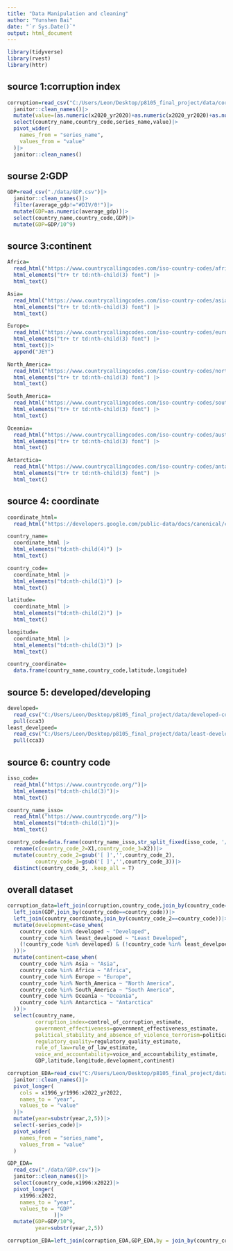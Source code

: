 ```yaml
---
title: "Data Manipulation and cleaning"
author: "Yunshen Bai"
date: "`r Sys.Date()`"
output: html_document
---
```


```r
library(tidyverse)
library(rvest)
library(httr)

```

## source 1:corruption index

```r
corruption=read_csv("C:/Users/Leon/Desktop/p8105_final_project/data/corruption_index.csv")|>
  janitor::clean_names()|>
  mutate(value=(as.numeric(x2020_yr2020)+as.numeric(x2020_yr2020)+as.numeric(x2020_yr2020))/3)|>
  select(country_name,country_code,series_name,value)|>
  pivot_wider(
    names_from = "series_name",
    values_from = "value"
  )|>
  janitor::clean_names()
```

## sourse 2:GDP

```r
GDP=read_csv("./data/GDP.csv")|>
  janitor::clean_names()|>
  filter(average_gdp!="#DIV/0!")|>
  mutate(GDP=as.numeric(average_gdp))|>
  select(country_name,country_code,GDP)|>
  mutate(GDP=GDP/10^9)
```

## source 3:continent
```r
Africa=
  read_html("https://www.countrycallingcodes.com/iso-country-codes/africa-codes.php") |>
  html_elements("tr+ tr td:nth-child(3) font") |>
  html_text()

Asia=
  read_html("https://www.countrycallingcodes.com/iso-country-codes/asia-codes.php") |>
  html_elements("tr+ tr td:nth-child(3) font") |>
  html_text()

Europe=
  read_html("https://www.countrycallingcodes.com/iso-country-codes/europe-codes.php") |>
  html_elements("tr+ tr td:nth-child(3) font") |>
  html_text()|>
  append("JEY")

North_America=
  read_html("https://www.countrycallingcodes.com/iso-country-codes/north-america-codes.php") |>
  html_elements("tr+ tr td:nth-child(3) font") |>
  html_text()

South_America=
  read_html("https://www.countrycallingcodes.com/iso-country-codes/south-america-codes.php") |>
  html_elements("tr+ tr td:nth-child(3) font") |>
  html_text()

Oceania=
  read_html("https://www.countrycallingcodes.com/iso-country-codes/australia-codes.php") |>
  html_elements("tr+ tr td:nth-child(3) font") |>
  html_text()

Antarctica=
  read_html("https://www.countrycallingcodes.com/iso-country-codes/antarctica-codes.php") |>
  html_elements("tr+ tr td:nth-child(3) font") |>
  html_text()
```

## source 4: coordinate
```r
coordinate_html=
  read_html("https://developers.google.com/public-data/docs/canonical/countries_csv?hl=en")

country_name=
  coordinate_html |>
  html_elements("td:nth-child(4)") |>
  html_text()

country_code=
  coordinate_html |>
  html_elements("td:nth-child(1)") |>
  html_text() 

latitude=
  coordinate_html |>
  html_elements("td:nth-child(2)") |>
  html_text()

longitude=
  coordinate_html |>
  html_elements("td:nth-child(3)") |>
  html_text()

country_coordinate=
  data.frame(country_name,country_code,latitude,longitude)
```

## source 5: developed/developing

```r
developed=
  read_csv("C:/Users/Leon/Desktop/p8105_final_project/data/developed-countries-2023.csv")|>
  pull(cca3)
least_develpoed=
  read_csv("C:/Users/Leon/Desktop/p8105_final_project/data/least-developed-countries-2023.csv")|>
  pull(cca3)
```
## source 6: country code
```r
isso_code=
  read_html("https://www.countrycode.org/")|>
  html_elements("td:nth-child(3)")|>
  html_text()

country_name_isso=
  read_html("https://www.countrycode.org/")|>
  html_elements("td:nth-child(1)")|>
  html_text()

country_code=data.frame(country_name_isso,str_split_fixed(isso_code, '/',2))|>
  rename(c(country_code_2=X1,country_code_3=X2))|>
  mutate(country_code_2=gsub('[ ]','',country_code_2),
         country_code_3=gsub('[ ]','',country_code_3))|>
  distinct(country_code_3, .keep_all = T)
```

## overall dataset
```r
corruption_data=left_join(corruption,country_code,join_by(country_code==country_code_3))|>
  left_join(GDP,join_by(country_code==country_code))|>
  left_join(country_coordinate,join_by(country_code_2==country_code))|>
  mutate(development=case_when(
    country_code %in% developed ~ "Developed",
    country_code %in% least_develpoed ~ "Least Developed",
    (!country_code %in% developed) & (!country_code %in% least_develpoed) ~ "Developing"
  ))|>
  mutate(continent=case_when(
    country_code %in% Asia ~ "Asia",
    country_code %in% Africa ~ "Africa",
    country_code %in% Europe ~ "Europe",
    country_code %in% North_America ~ "North America",
    country_code %in% South_America ~ "South America",
    country_code %in% Oceania ~ "Oceania",
    country_code %in% Antarctica ~ "Antarctica"
  ))|>
  select(country_name,
         corruption_index=control_of_corruption_estimate,
         government_effectiveness=government_effectiveness_estimate,
         political_stability_and_absence_of_violence_terrorism=political_stability_and_absence_of_violence_terrorism_estimate,
         regulatory_quality=regulatory_quality_estimate,
         rule_of_law=rule_of_law_estimate,
         voice_and_accountability=voice_and_accountability_estimate,
         GDP,latitude,longitude,development,continent)
```


```r
corruption_EDA=read_csv("C:/Users/Leon/Desktop/p8105_final_project/data/corruption_index.csv")|>
  janitor::clean_names()|>
  pivot_longer(
    cols = x1996_yr1996:x2022_yr2022,
    names_to = "year",
    values_to = "value"
  )|>
  mutate(year=substr(year,2,5))|>
  select(-series_code)|>
  pivot_wider(
    names_from = "series_name",
    values_from = "value"
  )

GDP_EDA=
  read_csv("./data/GDP.csv")|>
  janitor::clean_names()|>
  select(country_code,x1996:x2022)|>
  pivot_longer(
    x1996:x2022,
    names_to = "year",
    values_to = "GDP"
               )|>
  mutate(GDP=GDP/10^9,
         year=substr(year,2,5))

corruption_EDA=left_join(corruption_EDA,GDP_EDA,by = join_by(country_code, year))
```

